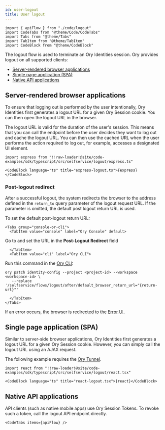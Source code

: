 ```yaml
---
id: user-logout
title: User logout
---
```


```mdx-code-block
import { apiFlow } from "./code/logout"
import CodeTabs from "@theme/Code/CodeTabs"
import Tabs from "@theme/Tabs"
import TabItem from "@theme/TabItem"
import CodeBlock from "@theme/CodeBlock"
```

The logout flow is used to terminate an Ory Identities session. Ory provides logout on all supported clients:

- [Server-rendered browser applications](#server-rendered-browser-applications)
- [Single page application (SPA)](#single-page-application-spa)
- [Native API applications](#native-api-applications)

## Server-rendered browser applications

To ensure that logging out is performed by the user intentionally, Ory Identities first generates a logout URL for a given Ory
Session cookie. You can then open the logout URL in the browser.

The logout URL is valid for the duration of the user's session. This means that you can call the endpoint before the user decides
they want to log out and cache the logout URL. You can then use the cached URL when the user performs the action required to log
out, for example, accesses a designated UI element.

```mdx-code-block
import express from "!!raw-loader!@site/code-examples/sdk/typescript/src/selfservice/logout/express.ts"

<CodeBlock language="ts" title="express-logout.ts">{express}</CodeBlock>
```

### Post-logout redirect

After a successful logout, the system redirects the browser to the address defined in the `return_to` query parameter of the
logout request URL. If the parameter is omitted, the default post logout return URL is used.

To set the default post-logout return URL:

```mdx-code-block
<Tabs group="console-or-cli">
  <TabItem value="console" label="Ory Console" default>
```

Go to <ConsoleLink route="project.settings.endpoints" /> and set the URL in the **Post-Logout Redirect** field

```mdx-code-block
  </TabItem>
  <TabItem value="cli" label="Ory CLI">
```

Run this command in the [Ory CLI](../../../guides/cli/01_installation.mdx):

```shell
ory patch identity-config --project <project-id> --workspace <workspace-id> \
   --replace '/selfservice/flows/logout/after/default_browser_return_url="{return-url}"'
```

```mdx-code-block
  </TabItem>
</Tabs>
```

If an error occurs, the browser is redirected to the [Error UI](./user-facing-errors.md).

## Single page application (SPA)

Similar to server-side browser applications, Ory Identities first generates a logout URL for a given Ory Session cookie. However,
you can simply call the logout URL using an AJAX request.

The following example requires the [Ory Tunnel](../../../guides/cli/20_proxy-and-tunnel.mdx).

```mdx-code-block
import react from "!!raw-loader!@site/code-examples/sdk/typescript/src/selfservice/logout/react.tsx"

<CodeBlock language="ts" title="react-logout.tsx">{react}</CodeBlock>
```

## Native API applications

API clients (such as native mobile apps) use Ory Session Tokens. To revoke such a token, call the logout API endpoint directly.

```mdx-code-block
<CodeTabs items={apiFlow} />
```
